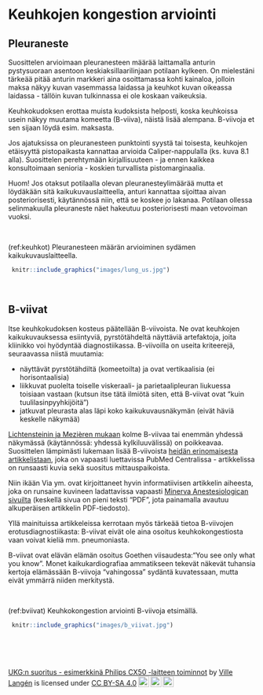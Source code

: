 # Keuhkojen kongestion arviointi

## Pleuraneste

Suosittelen arvioimaan pleuranesteen määrää laittamalla anturin pystysuoraan asentoon keskiaksillaarilinjaan potilaan kylkeen. On mielestäni tärkeää pitää anturin markkeri aina osoittamassa kohti kainaloa, jolloin maksa näkyy kuvan vasemmassa laidassa ja keuhkot kuvan oikeassa laidassa - tällöin kuvan tulkinnassa ei ole koskaan vaikeuksia.

Keuhkokudoksen erottaa muista kudoksista helposti, koska keuhkoissa usein näkyy muutama komeetta (B-viiva), näistä lisää alempana. B-viivoja et sen sijaan löydä esim. maksasta.

Jos ajatuksissa on pleuranesteen punktointi syystä tai toisesta, keuhkojen etäisyyttä pistopaikasta kannattaa arvioida Caliper-nappulalla (ks. kuva 8.1 alla). Suosittelen perehtymään kirjallisuuteen - ja ennen kaikkea konsultoimaan senioria - koskien turvallista pistomarginaalia.

Huom! Jos otaksut potilaalla olevan pleuranesteylimäärää mutta et löydäkään sitä kaikukuvauslaitteella, anturi kannattaa sijoittaa aivan posteriorisesti, käytännössä niin, että se koskee jo lakanaa. Potilaan ollessa selinmakuulla pleuraneste näet hakeutuu posteriorisesti maan vetovoiman vuoksi.

<br />

(ref:keuhkot) Pleuranesteen määrän arvioiminen sydämen kaikukuvauslaitteella.

```r
 knitr::include_graphics("images/lung_us.jpg")
```

<br />


## B-viivat

Itse keuhkokudoksen kosteus päätellään B-viivoista. Ne ovat keuhkojen kaikukuvauksessa esiintyviä, pyrstötähdeltä näyttäviä artefaktoja, joita kliinikko voi hyödyntää diagnostiikassa. B-viivoilla on useita kriteerejä, seuraavassa niistä muutamia:

- näyttävät pyrstötähdiltä (komeetoilta) ja ovat vertikaalisia (ei horisontaalisia)
- liikkuvat puolelta toiselle viskeraali- ja parietaalipleuran liukuessa toisiaan vastaan (kutsun itse tätä ilmiötä siten, että B-viivat ovat "kuin tuulilasinpyyhkijöitä")
- jatkuvat pleurasta alas läpi koko kaikukuvausnäkymän (eivät häviä keskelle näkymää)

[Lichtensteinin ja Mezièren mukaan](https://www.ncbi.nlm.nih.gov/pmc/articles/PMC3734893/) kolme B-viivaa tai enemmän yhdessä näkymässä (käytännössä: yhdessä kylkiluuvälissä) on poikkeavaa. Suosittelen lämpimästi lukemaan lisää B-viivoista [heidän erinomaisesta artikkelistaan](https://www.ncbi.nlm.nih.gov/pmc/articles/PMC3734893/), joka on vapaasti luettavissa PubMed Centralissa - artikkelissa on runsaasti kuvia sekä suositus mittauspaikoista.

Niin ikään Via ym. ovat kirjoittaneet hyvin informatiivisen artikkelin aiheesta, joka on runsaine kuvineen ladattavissa vapaasti [Minerva Anestesiologican sivuilta](https://www.minervamedica.it/en/journals/minerva-anestesiologica/article.php?cod=R02Y2012N11A1282) (keskellä sivua on pieni teksti "PDF", jota painamalla avautuu alkuperäisen artikkelin PDF-tiedosto).

Yllä mainituissa artikkeleissa kerrotaan myös tärkeää tietoa B-viivojen erotusdiagnostiikasta: B-viivat eivät ole aina osoitus keuhkokongestiosta vaan voivat kieliä mm. pneumoniasta.

B-viivat ovat elävän elämän osoitus Goethen viisaudesta:"You see only what you know". Monet kaikukardiografiaa ammatikseen tekevät näkevät tuhansia kertoja elämässään B-viivoja "vahingossa" sydäntä kuvatessaan, mutta eivät ymmärrä niiden merkitystä.


<br />

(ref:bviivat) Keuhkokongestion arviointi B-viivoja etsimällä.

```r
 knitr::include_graphics("images/b_viivat.jpg")
```

 

<br/>
<br/>
<br/>
<p xmlns:cc="http://creativecommons.org/ns#" xmlns:dct="http://purl.org/dc/terms/"><a property="dct:title" rel="cc:attributionURL" href="https://vldesign.kapsi.fi/echo/">UKG:n suoritus - esimerkkinä Philips CX50 -laitteen toiminnot</a> by <a rel="cc:attributionURL dct:creator" property="cc:attributionName" href="http://www.linkedin.com/in/ville-langen">Ville Langén</a> is licensed under <a href="http://creativecommons.org/licenses/by-sa/4.0/?ref=chooser-v1" target="_blank" rel="license noopener noreferrer" style="display:inline-block;">CC BY-SA 4.0<img style="height:22px!important;margin-left:3px;vertical-align:text-bottom;" src="https://mirrors.creativecommons.org/presskit/icons/cc.svg?ref=chooser-v1"><img style="height:22px!important;margin-left:3px;vertical-align:text-bottom;" src="https://mirrors.creativecommons.org/presskit/icons/by.svg?ref=chooser-v1"><img style="height:22px!important;margin-left:3px;vertical-align:text-bottom;" src="https://mirrors.creativecommons.org/presskit/icons/sa.svg?ref=chooser-v1"></a></p>


          